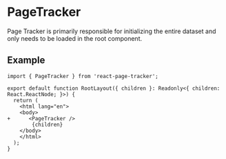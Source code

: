 # PageTracker

Page Tracker is primarily responsible for initializing the entire dataset and only needs to be loaded in the root component.


## Example

```tsx
import { PageTracker } from 'react-page-tracker';

export default function RootLayout({ children }: Readonly<{ children: React.ReactNode; }>) {
  return (
    <html lang="en">
    <body>
+      <PageTracker />
        {children}
    </body>
    </html>
  );
}
```
